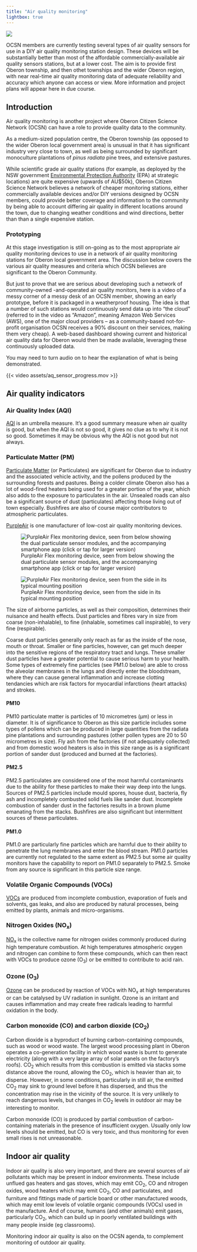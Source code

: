 ```yaml
---
title: "Air quality monitoring"
lightbox: true
---
```


::: {.aside}
![](assets/air-quality-monitoring.png)
:::

::: {.callout-note title="Current status of this initiative"}
OCSN members are currently testing several types of air quality sensors for use in a DIY air quality monitoring station design. These devices will be substantially better than most of the affordable commercially-available air quality sensors stations, but at a lower cost. The aim is to provide first Oberon township, and then othet townships and the wider Oberon region, with near real-time air quality monitoring data of adequate reliability and accuracy which anyone can access or view. More information and project plans will appear here in due course.
:::

## Introduction

Air quality monitoring is another project where Oberon Citizen Science Network (OCSN) can have a role to provide quality data to the community.

As a medium-sized population centre, the Oberon township (as opposed to the wider Oberon local government area) is unusual in that it has significant industry very close to town, as well as being surrounded by significant monoculture plantations of _pinus radiata_ pine trees, and extensive pastures.

While scientific grade air quality stations (for example, as deployed by the NSW government [Environmental Protection Authority](https://www.epa.nsw.gov.au/your-environment/air) (EPA) at strategic locations) are quite expensive (upwards of AU$50k), Oberon Citizen Science Network believes a network of cheaper monitoring stations, either commercially available devices and/or DIY versions designed by OCSN members, could provide better coverage and information to the community by being able to account differing air quality in different locations around the town, due to changing weather conditions and wind directions, better than than a single expensive station.

### Prototyping 

At this stage investigation is still on-going as to the most appropriate air quality monitoring devices to use in a network of air quality monitoring stations for Oberon local government area. The discussion below covers the various air quality measures and criteria which OCSN believes are significant to the Oberon Community. 

But just to prove that we are serious about developing such a network of community-owned -and-operated air quality monitors, here is a video of a messy corner of a messy desk of an OCSN member, showing an early prototype, before it is packaged in a weatherproof housing. The idea is that a number of such stations would continuously send data up into "the cloud" (referred to in the video as "Amazon", meaning Amazon Web Services (AWS), one of the major cloud providers -- as a community-based not-for-profit organisation OCSN receives a 90% discount on their services, making them very cheap). A web-based dashboard showing current and historical air quality data for Oberon would then be made available, leveraging these continuously uploaded data. 

You may need to turn audio on to hear the explanation of what is being demonstrated.

{{< video assets/aq_sensor_progress.mov >}}


## Air quality indicators

### Air Quality Index (AQI)

[AQI](https://en.wikipedia.org/wiki/Air_quality_index) is an umbrella measure. It’s a good summary measure when air quality is good, but when the AQI is not so good, it gives no clue as to why it is not so good. Sometimes it may be obvious why the AQI is not good but not always. 

### Particulate Matter (PM)

[Particulate Matter](https://en.wikipedia.org/wiki/Particulates) (or Particulates) are significant for Oberon due to industry and the associated vehicle activity, and the pollens produced by the surrounding forests and pastures. Being a colder climate Oberon also has a lot of wood-fired heaters being used for a greater portion of the year, which also adds to the exposure to particulates in the air. Unsealed roads can also be a significant source of dust (particulates) affecting those living out of town especially. Bushfires are also of course major contributors to atmospheric particulates.

::: {.aside}
[PurpleAir](https://www2.purpleair.com) is one manufacturer of low-cost air quality monitoring devices.

![PurpleAir Flex monitoring device, seen from below showing the dual particulate sensor modules, and the accompanying smartphone app (click or tap for larger version)](assets/PurpleAir_Flex_1.jpg)

![PurpleAir Flex monitoring device, seen from the side in its typical mounting position ](assets/PurpleAir_Flex_2.png)
:::

The size of airborne particles, as well as their composition, determines their nuisance and health effects. Dust particles and fibres vary in size from coarse (non-inhalable), to fine (inhalable, sometimes call inspirable), to very fine (respirable).

Coarse dust particles generally only reach as far as the inside of the nose, mouth or throat. Smaller or fine particles, however, can get much deeper into the sensitive regions of the respiratory tract and lungs. These smaller dust particles have a greater potential to cause serious harm to your health. Some types of extremely fine particles (see PM1.0 below) are able to cross the alveolar membranes in the lungs and directly enter the bloodstream, where they can cause general inflammation and increase clotting tendancies which are risk factors for myocardial infarctions (heart attacks) and strokes. 

#### PM10

PM10 particulate matter is particles of 10 micrometres (µm) or less in diameter. It is of significance to Oberon as this size particle includes some types of pollens which can be produced in large quantities from the radiata pine plantations and surrounding pastures (other pollen types are 20 to 50 micrometres in size). Fly ash from the factories (if not adequately collected) and from domestic wood heaters is also in this size range as is a significant portion of sander dust (produced and burned at the factories).

#### PM2.5

PM2.5 particulates are considered one of the most harmful contaminants due to the ability for these particles to make their way deep into the lungs. Sources of PM2.5 particles include mould spores, house dust, bacteria, fly ash and incompletely combusted solid fuels like sander dust. Incomplete combustion of sander dust in the factories results in a brown plume emanating from the stacks. Bushfires are also  significant but intermittent sources of these particulates.

#### PM1.0

PM1.0 are particularly fine particles which are harnful due to their ability to penetrate the lung membranes and enter the blood stream. PM1.0 particles are currently not regulated to the same extent as PM2.5 but some air quality monitors have the capability to report on PM1.0 separately to PM2.5. Smoke from any source is significant in this particle size range.

### Volatile Organic Compounds (VOCs)

[VOCs](https://en.wikipedia.org/wiki/Volatile_organic_compound) are produced from incomplete combustion, evaporation of fuels and solvents, gas leaks, and also are produced by natural processes, being emitted by plants, animals and micro-organisms.

### Nitrogen Oxides (NO~x~)

[NO~x~](https://en.wikipedia.org/wiki/NOx) is the collective name for nitrogen oxides commonly produced during high temperature combustion. At high temperatures atmospheric oxygen and nitrogen can combine to form these compounds, which can then react with VOCs to produce ozone (O~3~) or be emitted to contribute to acid rain.

### Ozone (O~3~)

[Ozone](https://en.wikipedia.org/wiki/Ozone) can be produced by reaction of VOCs with NO~x~ at high temperatures or can be catalysed by UV radiation in sunlight. Ozone is an irritant and causes inflammation and may create free radicals leading to harmful oxidation in the body.

### Carbon monoxide (CO) and carbon dioxide (CO~2~)

Carbon dioxide is a byproduct of burning carbon-containing compounds, such as wood or wood waste. The largest wood processing plant in Oberon operates a co-generation facility in which wood waste is burnt to generate electricity (along with a very large array of solar panels on the factory's roofs). CO~2~ which results from this combustion is emitted via stacks some distance above the round, allowing the CO~2~, which is heavier than air, to disperse. However, in some conditions, particularly in still air, the emitted CO~2~ may sink to ground level before it has dispersed, and thus the concentration may rise in the vicinity of the source. It is very unlikely to reach dangerous levels, but changes in CO~2~ levels in outdoor air may be interesting to monitor.

Carbon monoxide (CO) is produced by partial combustion of carbon-containing materials in the presence of insufficient oxygen. Usually only low levels should be emitted, but CO is very toxic, and thus monitoring for even small rises is not unreasonable.

## Indoor air quality

Indoor air quality is also very important, and there are several sources of air pollutants which may be present in indoor environments. These include unflued gas heaters and gas stoves, which may emit CO~2~, CO and nitrogen oxides, wood heaters which may emit CO~2~, CO and particulates, and furniture and fittings made of particle board or other manufactured woods, which may emit low levels of volatile organic compounds (VOCs) used in the manufacture. And of course, humans (and other animals) emit gases, particularly CO~2~, which can build up in poorly ventilated buildings with many people inside (eg classrooms). 

Monitoring indoor air quality is also on the OCSN agenda, to complement monitoring of outdoor air quality.
